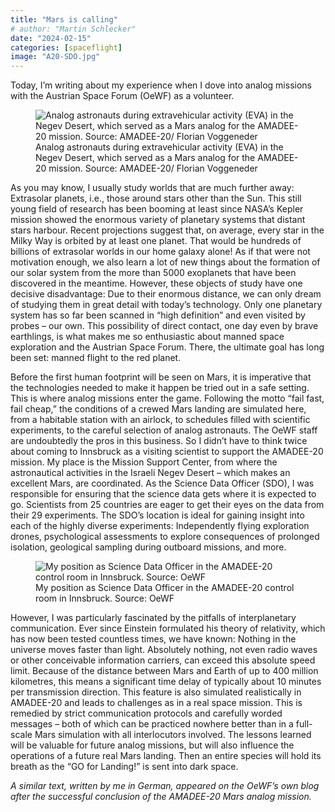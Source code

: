 ```yaml
---
title: "Mars is calling"
# author: "Martin Schlecker"
date: "2024-02-15"
categories: [spaceflight]
image: "A20-SDO.jpg"
---
```


Today, I'm writing about my experience when I dove into analog missions with the Austrian Space Forum (OeWF) as a volunteer.

![Analog astronauts during extravehicular activity (EVA) in the Negev Desert, which served as a Mars analog for the AMADEE-20 mission. Source: AMADEE-20/ Florian Voggeneder](AMADEE-20.jpg)

As you may know, I usually study worlds that are much further away: Extrasolar planets, i.e., those around stars other than the Sun. This still young field of research has been booming at least since NASA’s Kepler mission showed the enormous variety of planetary systems that distant stars harbour. Recent projections suggest that, on average, every star in the Milky Way is orbited by at least one planet. That would be hundreds of billions of extrasolar worlds in our home galaxy alone! As if that were not motivation enough, we also learn a lot of new things about the formation of our solar system from the more than 5000 exoplanets that have been discovered in the meantime. However, these objects of study have one decisive disadvantage: Due to their enormous distance, we can only dream of studying them in great detail with today’s technology. Only one planetary system has so far been scanned in “high definition” and even visited by probes – our own. This possibility of direct contact, one day even by brave earthlings, is what makes me so enthusiastic about manned space exploration and the Austrian Space Forum. There, the ultimate goal has long been set: manned flight to the red planet.

Before the first human footprint will be seen on Mars, it is imperative that the technologies needed to make it happen be tried out in a safe setting. This is where analog missions enter the game. Following the motto “fail fast, fail cheap,” the conditions of a crewed Mars landing are simulated here, from a habitable station with an airlock, to schedules filled with scientific experiments, to the careful selection of analog astronauts. The OeWF staff are undoubtedly the pros in this business. So I didn’t have to think twice about coming to Innsbruck as a visiting scientist to support the AMADEE-20 mission. My place is the Mission Support Center, from where the astronautical activities in the Israeli Negev Desert – which makes an excellent Mars, are coordinated. As the Science Data Officer (SDO), I was responsible for ensuring that the science data gets where it is expected to go. Scientists from 25 countries are eager to get their eyes on the data from their 29 experiments. The SDO’s location is ideal for gaining insight into each of the highly diverse experiments: Independently flying exploration drones, psychological assessments to explore consequences of prolonged isolation, geological sampling during outboard missions, and more.

![My position as Science Data Officer in the AMADEE-20 control room in Innsbruck. Source: OeWF](A20-SDO.jpg)

However, I was particularly fascinated by the pitfalls of interplanetary communication. Ever since Einstein formulated his theory of relativity, which has now been tested countless times, we have known: Nothing in the universe moves faster than light. Absolutely nothing, not even radio waves or other conceivable information carriers, can exceed this absolute speed limit. Because of the distance between Mars and Earth of up to 400 million kilometres, this means a significant time delay of typically about 10 minutes per transmission direction. This feature is also simulated realistically in AMADEE-20 and leads to challenges as in a real space mission. This is remedied by strict communication protocols and carefully worded messages – both of which can be practiced nowhere better than in a full-scale Mars simulation with all interlocutors involved. The lessons learned will be valuable for future analog missions, but will also influence the operations of a future real Mars landing. Then an entire species will hold its breath as the “GO for Landing!” is sent into dark space.

_A similar text, written by me in German, appeared on the OeWF's own blog after the successful conclusion of the AMADEE-20 Mars analog mission._